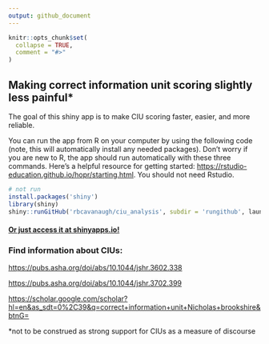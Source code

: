 ```yaml
---
output: github_document
---
```


<!-- README.md is generated from README.Rmd. Please edit that file -->

```r
knitr::opts_chunk$set(
  collapse = TRUE,
  comment = "#>"
)
```

## Making correct information unit scoring slightly less painful\*

<!-- badges: start -->

<!-- badges: end -->

The goal of this shiny app is to make CIU scoring faster, easier, and more reliable.

You can run the app from R on your computer by using the following code (note, this will automatically install any needed packages). Don't worry if you are new to R, the app should run automatically with these three commands. Here's a helpful resource for getting started: <https://rstudio-education.github.io/hopr/starting.html>. You should not need Rstudio.

```r
# not run
install.packages('shiny')
library(shiny)
shiny::runGitHub('rbcavanaugh/ciu_analysis', subdir = 'rungithub', launch)
```

#### [Or just access it at shinyapps.io!](https://rb-cavanaugh.shinyapps.io/aphasia-ciu/)

### Find information about CIUs:

<https://pubs.asha.org/doi/abs/10.1044/jshr.3602.338>

<https://pubs.asha.org/doi/abs/10.1044/jshr.3702.399>

<https://scholar.google.com/scholar?hl=en&as_sdt=0%2C39&q=correct+information+unit+Nicholas+brookshire&btnG=>

\*not to be construed as strong support for CIUs as a measure of discourse
